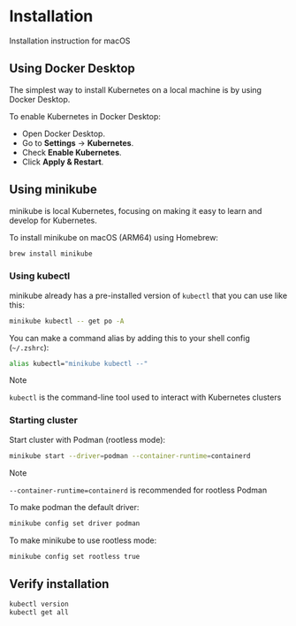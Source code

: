 # Installation

Installation instruction for macOS

## Using Docker Desktop

The simplest way to install Kubernetes on a local machine is by using Docker Desktop.

To enable Kubernetes in Docker Desktop:
- Open Docker Desktop.
- Go to **Settings** → **Kubernetes**.
- Check **Enable Kubernetes**.
- Click **Apply & Restart**.


## Using minikube

minikube is local Kubernetes, focusing on making it easy to learn and develop for Kubernetes.

To install minikube on macOS (ARM64) using Homebrew:

```sh
brew install minikube
```

### Using kubectl

minikube already has a pre-installed version of `kubectl` that you can use like this:

```sh
minikube kubectl -- get po -A
```

You can make a command alias by adding this to your shell config (`~/.zshrc`):
```sh
alias kubectl="minikube kubectl --"
```

> [!NOTE]
> `kubectl` is the command-line tool used to interact with Kubernetes clusters


### Starting cluster

Start cluster with Podman (rootless mode):

```sh
minikube start --driver=podman --container-runtime=containerd
```

> [!NOTE]
> `--container-runtime=containerd` is recommended for rootless Podman

To make podman the default driver:
```sh
minikube config set driver podman
```

To make minikube to use rootless mode:
```sh
minikube config set rootless true
```


## Verify installation

```sh
kubectl version
kubectl get all
```
